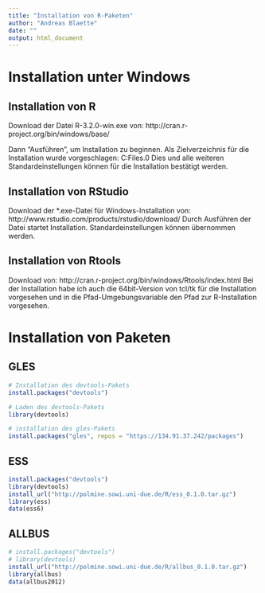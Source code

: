 ```yaml
---
title: "Installation von R-Paketen"
author: "Andreas Blaette"
date: ""
output: html_document
---
```



Installation unter Windows
============================

Installation von R
------------------

Download der Datei R-3.2.0-win.exe von:
http://cran.r-project.org/bin/windows/base/
  
Dann "Ausführen", um Installation zu beginnen. Als Zielverzeichnis für die Installation wurde vorgeschlagen:
C:\Program Files\R\R-3.2.0
Dies und alle weiteren Standardeinstellungen können für die Installation bestätigt werden.


Installation von RStudio
------------------------
  
Download der *.exe-Datei für Windows-Installation von:
http://www.rstudio.com/products/rstudio/download/
Durch Ausführen der Datei startet Installation. Standardeinstellungen können übernommen werden.


Installation von Rtools
-----------------------
Download von:
http://cran.r-project.org/bin/windows/Rtools/index.html
Bei der Installation habe ich auch die 64bit-Version von tcl/tk für die Installation vorgesehen und
in die Pfad-Umgebungsvariable den Pfad zur R-Installation vorgesehen.


Installation von Paketen
========================
  
GLES
----

```r
# Installation des devtools-Pakets
install.packages("devtools") 

# Laden des devtools-Pakets
library(devtools)

# installation des gles-Pakets
install.packages("gles", repos = "https://134.91.37.242/packages")
```

ESS
---

```r
install.packages("devtools") 
library(devtools)
install_url("http://polmine.sowi.uni-due.de/R/ess_0.1.0.tar.gz")
library(ess)
data(ess6)
```

ALLBUS
------

```r
# install.packages("devtools") 
# library(devtools)
install_url("http://polmine.sowi.uni-due.de/R/allbus_0.1.0.tar.gz")
library(allbus)
data(allbus2012)
```


